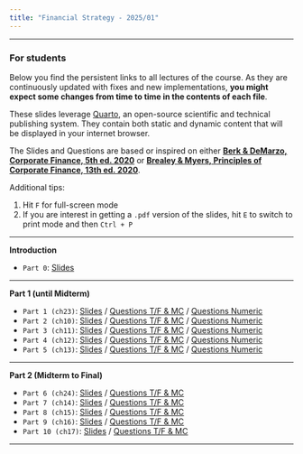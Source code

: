```yaml
---
title: "Financial Strategy - 2025/01"
---
```


___


::: {.callout-important}
### For students

Below you find the persistent links to all lectures of the course. As they are continuously updated with fixes and new implementations, **you might expect some changes from time to time in the contents of each file**.

These slides leverage [Quarto](https://quarto.org/), an open-source scientific and technical publishing system. They contain both static and dynamic content that will be displayed in your internet browser. 

The Slides and Questions are based or inspired on either [**Berk & DeMarzo, Corporate Finance, 5th ed. 2020**](https://www.amazon.com.br/Corporate-Finance-Global-Jonathan-Berk/dp/1292304154) or 
[**Brealey & Myers, Principles of Corporate Finance, 13th ed. 2020**](https://www.amazon.com.br/Principles-Corporate-Finance-Richard-Brealey/dp/1260565556/ref=sr_1_3?refinements=p_27%3ABrealey+Myers&s=books&sr=1-3).

Additional tips:

1. Hit `F` for full-screen mode
2. If you are interest in getting a `.pdf` version of the slides, hit `E` to switch to print mode and then `Ctrl + P`

:::

___



**Introduction**

-   `Part 0`: [Slides](p0.qmd) 

___

**Part 1 (until Midterm)**

-   `Part 1 (ch23)`: [Slides](p1.qmd) / [Questions T/F & MC](p1tf.qmd) / [Questions Numeric](p1num.qmd) 
-   `Part 2 (ch10)`: [Slides](p2.qmd) / [Questions T/F & MC](p2tf.qmd) / [Questions Numeric](p2num.qmd) 
-   `Part 3 (ch11)`: [Slides](p3.qmd) / [Questions T/F & MC](p3tf.qmd) / [Questions Numeric](p3num.qmd)  
-   `Part 4 (ch12)`: [Slides](p4.qmd) / [Questions T/F & MC](p4tf.qmd) / [Questions Numeric](p4num.qmd)  
-   `Part 5 (ch13)`: [Slides](p5.qmd) / [Questions T/F & MC](p5tf.qmd) / [Questions Numeric](p5num.qmd)  



___

**Part 2 (Midterm to Final)**

-   `Part 6 (ch24)`: [Slides](p6.qmd) / [Questions T/F & MC](p6tf.qmd) 
-   `Part 7 (ch14)`: [Slides](p7.qmd) / [Questions T/F & MC](p7tf.qmd) 
-   `Part 8 (ch15)`: [Slides](p8.qmd) / [Questions T/F & MC](p8tf.qmd) 
-   `Part 9 (ch16)`: [Slides](p9.qmd) / [Questions T/F & MC](p9tf.qmd) 
-   `Part 10 (ch17)`: [Slides](p10.qmd) / [Questions T/F & MC](p10tf.qmd) 

___



